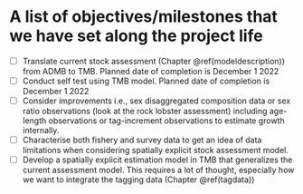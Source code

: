 # A list of objectives/milestones that we have set along the project life {#objectives}


- [ ]  Translate current stock assessment (Chapter \@ref(modeldescription)) from ADMB to TMB. Planned date of completion is December 1 2022
- [ ]  Conduct self test using TMB model. Planned date of completion is December 1 2022
- [ ]  Consider improvements i.e., sex disaggregated composition data or sex ratio observations (look at the rock lobster assessment) including age-length observations or tag-increment observations to estimate growth internally.
- [ ]  Characterise both fishery and survey data to get an idea of data limitations when considering spatially explicit stock assessment model. 
- [ ]  Develop a spatially explicit estimation model in TMB that generalizes the current assessment model. This requires a lot of thought, especially how we want to integrate the tagging data (Chapter \@ref(tagdata))


